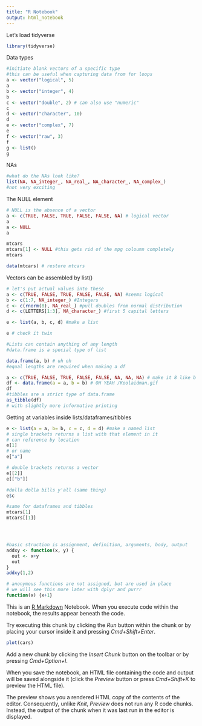 ```yaml
---
title: "R Notebook"
output: html_notebook
---
```


Let's load tidyverse
``` r
library(tidyverse)
```


Data types
```r
#initiate blank vectors of a specific type
#this can be useful when capturing data from for loops
a <- vector("logical", 5)
a
b <- vector("integer", 4)
b
c <- vector("double", 2) # can also use "numeric"
c
d <- vector("character", 10)
d
e <- vector("complex", 7)
e
f <- vector("raw", 3)
f
g <- list()
g
```
NAs
```r
#what do the NAs look like?
list(NA, NA_integer_, NA_real_, NA_character_, NA_complex_)
#not very exciting
```

The NULL element
``` r
# NULL is the absence of a vector
a <- c(TRUE, FALSE, TRUE, FALSE, FALSE, NA) # logical vector 
a
a <- NULL
a

mtcars
mtcars[1] <- NULL #this gets rid of the mpg coloumn completely
mtcars

data(mtcars) # restore mtcars

```

Vectors can be assembled by list()
```r
# let's put actual values into these
a <- c(TRUE, FALSE, TRUE, FALSE, FALSE, NA) #seems logical 
b <- c(1:7, NA_integer_) #Integers
c <- c(rnorm(8), NA_real_) #pull doubles from normal distribution
d <- c(LETTERS[1:3], NA_character_) #first 5 capital letters

e <- list(a, b, c, d) #make a list

e # check it twix

#Lists can contain anything of any length
#data.frame is a special type of list

data.frame(a, b) # uh oh
#equal lengths are required when making a df

a <- c(TRUE, FALSE, TRUE, FALSE, FALSE, NA, NA, NA) # make it 8 like b
df <- data.frame(a = a, b = b) # OH YEAH /Koolaidman.gif
df 
#tibbles are a strict type of data.frame
as_tibble(df)
# with slightly more informative printing
```


Getting at variables inside lists/dataframes/tibbles
``` r
e <- list(a = a, b= b, c = c, d = d) #make a named list
# single brackets returns a list with that element in it
# can reference by location
e[1]
# or name
e["a"]

# double brackets returns a vector
e[[2]]
e[["b"]]

#dolla dolla bills y'all (same thing)
e$c

#same for dataframes and tibbles
mtcars[1]
mtcars[[1]]





```




``` r
#basic struction is assignment, definition, arguments, body, output
addxy <- function(x, y) {
  out <- x+y
  out
}
addxy(1,2)

# anonymous functions are not assigned, but are used in place
# we will see this more later with dplyr and purrr
function(x) {x+1}

```







This is an [R Markdown](http://rmarkdown.rstudio.com) Notebook. When you execute code within the notebook, the results appear beneath the code. 

Try executing this chunk by clicking the *Run* button within the chunk or by placing your cursor inside it and pressing *Cmd+Shift+Enter*. 

```r
plot(cars)
```

Add a new chunk by clicking the *Insert Chunk* button on the toolbar or by pressing *Cmd+Option+I*.

When you save the notebook, an HTML file containing the code and output will be saved alongside it (click the *Preview* button or press *Cmd+Shift+K* to preview the HTML file). 

The preview shows you a rendered HTML copy of the contents of the editor. Consequently, unlike *Knit*, *Preview* does not run any R code chunks. Instead, the output of the chunk when it was last run in the editor is displayed.

